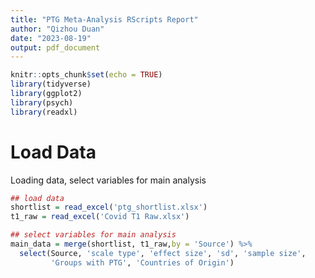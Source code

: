 ```yaml
---
title: "PTG Meta-Analysis RScripts Report"
author: "Qizhou Duan"
date: "2023-08-19"
output: pdf_document
---
```


```r
knitr::opts_chunk$set(echo = TRUE)
library(tidyverse)
library(ggplot2)
library(psych)
library(readxl)
```

# Load Data
Loading data, select variables for main analysis
```r
## load data
shortlist = read_excel('ptg_shortlist.xlsx')
t1_raw = read_excel('Covid T1 Raw.xlsx')

## select variables for main analysis
main_data = merge(shortlist, t1_raw,by = 'Source') %>% 
  select(Source, 'scale type', 'effect size', 'sd', 'sample size', 
         'Groups with PTG', 'Countries of Origin') 
```
